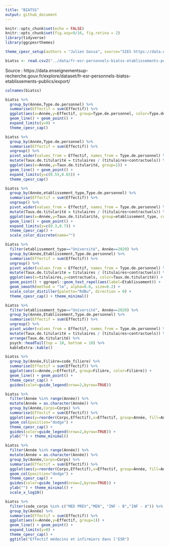 ```yaml
---
title: "BIATSS"
output: github_document
---
```


```r
knitr::opts_chunk$set(echo = FALSE)
knitr::opts_chunk$set(fig.asp=9/16, fig.retina = 2)
library(tidyverse)
library(ggcpesrthemes)

theme_cpesr_setup(authors = "Julien Gossa", source="SIES https://data.enseignementsup-recherche.gouv.fr/explore/dataset/fr-esr-personnels-biatss-etablissements-publics/")

biatss <- read.csv2("../data/fr-esr-personnels-biatss-etablissements-publics.csv")
```

Source : https://data.enseignementsup-recherche.gouv.fr/explore/dataset/fr-esr-personnels-biatss-etablissements-publics/export/

```r
colnames(biatss)
```



```r
biatss %>%
  group_by(Année,Type.de.personnel) %>%
  summarise(Effectif = sum(Effectif)) %>%
  ggplot(aes(x=Année,y=Effectif, group=Type.de.personnel, color=Type.de.personnel)) +
  geom_line() + geom_point() +
  expand_limits(y=0) +
  theme_cpesr_cap()
```


```r
biatss %>%
  group_by(Année,Type.de.personnel) %>%
  summarise(Effectif = sum(Effectif)) %>%
  ungroup() %>%
  pivot_wider(values_from = Effectif, names_from = Type.de.personnel) %>%
  mutate(Taux.de.titularité = titulaires / (titulaires+contractuels)) %>%
  ggplot(aes(x=Année,y=Taux.de.titularité, group=1)) +
  geom_line() + geom_point() +
  expand_limits(y=c(0.55,0.65)) +
  theme_cpesr_cap()
```


```r
biatss %>%
  group_by(Année,etablissement_type,Type.de.personnel) %>%
  summarise(Effectif = sum(Effectif)) %>%
  ungroup() %>%
  pivot_wider(values_from = Effectif, names_from = Type.de.personnel) %>%
  mutate(Taux.de.titularité = titulaires / (titulaires+contractuels)) %>%
  ggplot(aes(x=Année,y=Taux.de.titularité, group=etablissement_type, color=etablissement_type)) +
  geom_line() + geom_point() +
  expand_limits(y=c(0.3,0.7)) +
  theme_cpesr_cap() +
  scale_color_discrete(name="")
```


```r
biatss %>%
  filter(etablissement_type=="Université", Année==2020) %>%
  group_by(Année,Etablissement,Type.de.personnel) %>%
  summarise(Effectif = sum(Effectif)) %>%
  ungroup() %>%
  pivot_wider(values_from = Effectif, names_from = Type.de.personnel) %>%
  mutate(Taux.de.titularité = titulaires / (titulaires+contractuels)) %>%
  ggplot(aes(x=titulaires,y=contractuels, color=Taux.de.titularité)) +
  geom_point() + ggrepel::geom_text_repel(aes(label=Etablissement)) +
  geom_smooth(method = "lm", alpha=0.6, size=0.2) +
  scale_color_distiller(palette="RdBu", direction = 0) +
  theme_cpesr_cap() + theme_minimal()
```

```r
biatss %>%
  filter(etablissement_type=="Université", Année==2020) %>%
  group_by(Année,Etablissement,Type.de.personnel) %>%
  summarise(Effectif = sum(Effectif)) %>%
  ungroup() %>%
  pivot_wider(values_from = Effectif, names_from = Type.de.personnel) %>%
  mutate(Taux.de.titularité = titulaires / (titulaires+contractuels)) %>%
  arrange(Taux.de.titularité) %>%
  psych::headTail(top = 10, bottom = 10) %>%
  kableExtra::kable()
```


```r
biatss %>%
  group_by(Année,Filière=code_filiere) %>%
  summarise(Effectif = sum(Effectif)) %>%
  ggplot(aes(x=Année,y=Effectif, group=Filière, color=Filière)) +
  geom_line() + geom_point() +
  theme_cpesr_cap() +
  guides(color=guide_legend(nrow=2,byrow=TRUE))
```

```r
biatss %>%
  filter(Année %in% range(Année)) %>%
  mutate(Année = as.character(Année)) %>%
  group_by(Année,Corps=Corps) %>%
  summarise(Effectif = sum(Effectif)) %>%
  ggplot(aes(y=reorder(Corps,Effectif),x=Effectif, group=Année, fill=Année)) +
  geom_col(position="dodge") +
  theme_cpesr_cap() +
  guides(color=guide_legend(nrow=2,byrow=TRUE)) +
  ylab("") + theme_minimal()
```

```r
biatss %>%
  filter(Année %in% range(Année)) %>%
  mutate(Année = as.character(Année)) %>%
  group_by(Année,Corps=Corps) %>%
  summarise(Effectif = sum(Effectif)) %>%
  ggplot(aes(y=reorder(Corps,Effectif),x=Effectif, group=Année, fill=Année)) +
  geom_col(position="dodge") +
  theme_cpesr_cap() +
  guides(color=guide_legend(nrow=2,byrow=TRUE)) +
  ylab("") + theme_minimal() +
  scale_x_log10()
```


```r
biatss %>%
  filter(code_corps %in% c("MED PREV","MEN", "INF - B","INF - A")) %>%
  group_by(Année) %>%
  summarise(Effectif = sum(Effectif)) %>%
  ggplot(aes(x=Année,y=Effectif, group=1)) +
  geom_line() + geom_point() +
  expand_limits(y=0) +
  theme_cpesr_cap() +
  ggtitle("Effectif médecins et infirmiers dans l'ESR")
```